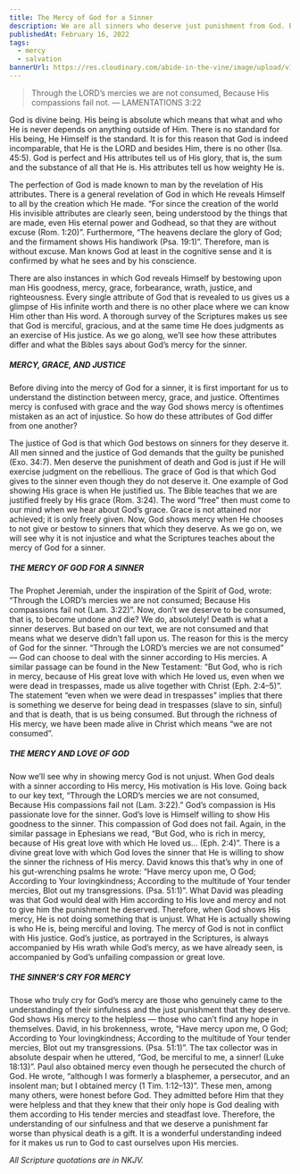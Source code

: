 ```yaml
---
title: The Mercy of God for a Sinner
description: We are all sinners who deserve just punishment from God. But because He is rich in mercy, with the love with which He loved us, He saved us through His Son, Jesus Christ.
publishedAt: February 16, 2022
tags:
  - mercy
  - salvation
bannerUrl: https://res.cloudinary.com/abide-in-the-vine/image/upload/v1645009049/image_one_1926737e02.jpg
---
```


> Through the LORD’s mercies we are not consumed,
> Because His compassions fail not.
> — LAMENTATIONS 3:22

God is divine being. His being is absolute which means that what and who He is never depends on anything outside of Him. There is no standard for His being, He Himself is the standard. It is for this reason that God is indeed incomparable, that He is the LORD and besides Him, there is no other (Isa. 45:5). God is perfect and His attributes tell us of His glory, that is, the sum and the substance of all that He is. His attributes tell us how weighty He is.

The perfection of God is made known to man by the revelation of His attributes. There is a general revelation of God in which He reveals Himself to all by the creation which He made. “For since the creation of the world His invisible attributes are clearly seen, being understood by the things that are made, even His eternal power and Godhead, so that they are without excuse (Rom. 1:20)”. Furthermore, “The heavens declare the glory of God; and the firmament shows His handiwork (Psa. 19:1)”. Therefore, man is without excuse. Man knows God at least in the cognitive sense and it is confirmed by what he sees and by his conscience.

There are also instances in which God reveals Himself by bestowing upon man His goodness, mercy, grace, forbearance, wrath, justice, and righteousness. Every single attribute of God that is revealed to us gives us a glimpse of His infinite worth and there is no other place where we can know Him other than His word. A thorough survey of the Scriptures makes us see that God is merciful, gracious, and at the same time He does judgments as an exercise of His justice. As we go along, we’ll see how these attributes differ and what the Bibles says about God’s mercy for the sinner.

##### **MERCY, GRACE, AND JUSTICE**

Before diving into the mercy of God for a sinner, it is first important for us to understand the distinction between mercy, grace, and justice. Oftentimes mercy is confused with grace and the way God shows mercy is oftentimes mistaken as an act of injustice. So how do these attributes of God differ from one another?

The justice of God is that which God bestows on sinners for they deserve it. All men sinned and the justice of God demands that the guilty be punished (Exo. 34:7). Men deserve the punishment of death and God is just if He will exercise judgment on the rebellious. The grace of God is that which God gives to the sinner even though they do not deserve it. One example of God showing His grace is when He justified us. The Bible teaches that we are justified freely by His grace (Rom. 3:24). The word “free” then must come to our mind when we hear about God’s grace. Grace is not attained nor achieved; it is only freely given. Now, God shows mercy when He chooses to not give or bestow to sinners that which they deserve. As we go on, we will see why it is not injustice and what the Scriptures teaches about the mercy of God for a sinner.

##### **THE MERCY OF GOD FOR A SINNER**

The Prophet Jeremiah, under the inspiration of the Spirit of God, wrote: “Through the LORD’s mercies we are not consumed; Because His compassions fail not (Lam. 3:22)”. Now, don’t we deserve to be consumed, that is, to become undone and die? We do, absolutely! Death is what a sinner deserves. But based on our text, we are not consumed and that means what we deserve didn’t fall upon us. The reason for this is the mercy of God for the sinner. “Through the LORD’s mercies we are not consumed” — God can choose to deal with the sinner according to His mercies. A similar passage can be found in the New Testament: “But God, who is rich in mercy, because of His great love with which He loved us, even when we were dead in trespasses, made us alive together with Christ (Eph. 2:4–5)”. The statement “even when we were dead in trespasses” implies that there is something we deserve for being dead in trespasses (slave to sin, sinful) and that is death, that is us being consumed. But through the richness of His mercy, we have been made alive in Christ which means “we are not consumed”.

##### **THE MERCY AND LOVE OF GOD**

Now we’ll see why in showing mercy God is not unjust. When God deals with a sinner according to His mercy, His motivation is His love. Going back to our key text, “Through the LORD’s mercies we are not consumed, Because His compassions fail not (Lam. 3:22).” God’s compassion is His passionate love for the sinner. God’s love is Himself willing to show His goodness to the sinner. This compassion of God does not fail. Again, in the similar passage in Ephesians we read, “But God, who is rich in mercy, because of His great love with which He loved us… (Eph. 2:4)”. There is a divine great love with which God loves the sinner that He is willing to show the sinner the richness of His mercy. David knows this that’s why in one of his gut-wrenching psalms he wrote: “Have mercy upon me, O God; According to Your lovingkindness; According to the multitude of Your tender mercies, Blot out my transgressions. (Psa. 51:1)”. What David was pleading was that God would deal with Him according to His love and mercy and not to give him the punishment he deserved. Therefore, when God shows His mercy, He is not doing something that is unjust. What He is actually showing is who He is, being merciful and loving. The mercy of God is not in conflict with His justice. God’s justice, as portrayed in the Scriptures, is always accompanied by His wrath while God’s mercy, as we have already seen, is accompanied by God’s unfailing compassion or great love.

##### **THE SINNER’S CRY FOR MERCY**

Those who truly cry for God’s mercy are those who genuinely came to the understanding of their sinfulness and the just punishment that they deserve. God shows His mercy to the helpless — those who can’t find any hope in themselves. David, in his brokenness, wrote, “Have mercy upon me, O God; According to Your lovingkindness; According to the multitude of Your tender mercies, Blot out my transgressions. (Psa. 51:1)”. The tax collector was in absolute despair when he uttered, “God, be merciful to me, a sinner! (Luke 18:13)”. Paul also obtained mercy even though he persecuted the church of God. He wrote, “although I was formerly a blasphemer, a persecutor, and an insolent man; but I obtained mercy (1 Tim. 1:12–13)”. These men, among many others, were honest before God. They admitted before Him that they were helpless and that they knew that their only hope is God dealing with them according to His tender mercies and steadfast love. Therefore, the understanding of our sinfulness and that we deserve a punishment far worse than physical death is a gift. It is a wonderful understanding indeed for it makes us run to God to cast ourselves upon His mercies.

_All Scripture quotations are in NKJV._
